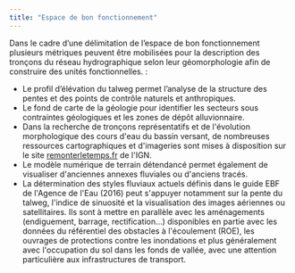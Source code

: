 ```yaml
---
title: "Espace de bon fonctionnement"
---
```


Dans le cadre d'une délimitation de l'espace de bon fonctionnement plusieurs métriques peuvent être mobilisées pour la description des tronçons du réseau hydrographique selon leur géomorphologie afin de construire des unités fonctionnelles. :

-   Le profil d'élévation du talweg permet l'analyse de la structure des pentes et des points de contrôle naturels et anthropiques.
-   Le fond de carte de la géologie pour identifier les secteurs sous contraintes géologiques et les zones de dépôt alluvionnaire.
-   Dans la recherche de tronçons représentatifs et de l\'évolution morphologique des cours d\'eau du bassin versant, de nombreuses ressources cartographiques et d\'imageries sont mises à disposition sur le site [remonterletemps.fr](https://remonterletemps.ign.fr) de l\'IGN.
-   Le modèle numérique de terrain détendancé permet également de visualiser d\'anciennes annexes fluviales ou d\'anciens tracés.
-   La détermination des styles fluviaux actuels définis dans le guide EBF de l\'Agence de l\'Eau (2016) peut s\'appuyer notamment sur la pente du talweg, l\'indice de sinuosité et la visualisation des images aériennes ou satellitaires. Ils sont à mettre en parallèle avec les aménagements (endiguement, barrage, rectification...) disponibles en partie avec les données du référentiel des obstacles à l\'écoulement (ROE), les ouvrages de protections contre les inondations et plus généralement avec l\'occupation du sol dans les fonds de vallée, avec une attention particulière aux infrastructures de transport.

